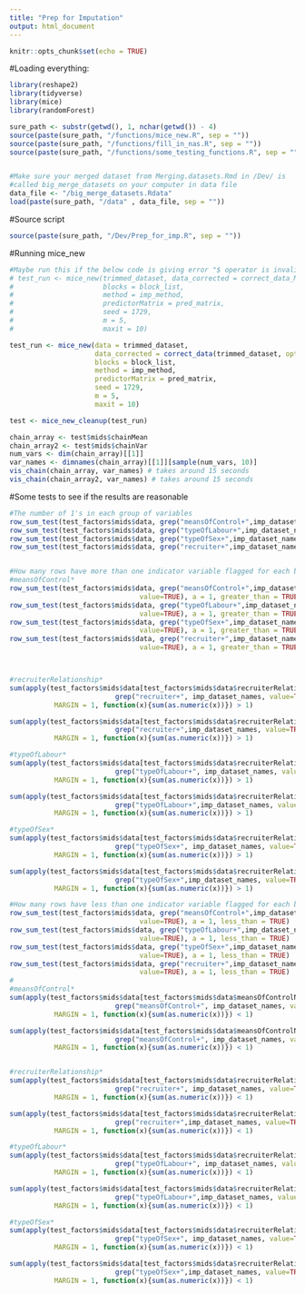 ```yaml
---
title: "Prep for Imputation"
output: html_document
---
```


```r
knitr::opts_chunk$set(echo = TRUE)
```


#Loading everything:
```r
library(reshape2)
library(tidyverse)
library(mice)
library(randomForest)

sure_path <- substr(getwd(), 1, nchar(getwd()) - 4)
source(paste(sure_path, "/functions/mice_new.R", sep = ""))
source(paste(sure_path, "/functions/fill_in_nas.R", sep = ""))
source(paste(sure_path, "/functions/some_testing_functions.R", sep = ""))


#Make sure your merged dataset from Merging.datasets.Rmd in /Dev/ is 
#called big_merge_datasets on your computer in data file
data_file <- "/big_merge_datasets.Rdata"
load(paste(sure_path, "/data" , data_file, sep = ""))

```
#Source script
```r
source(paste(sure_path, "/Dev/Prep_for_imp.R", sep = ""))

```

#Running mice_new
```r

#Maybe run this if the below code is giving error "$ operator is invalid for atomic vectors"
# test_run <- mice_new(trimmed_dataset, data_corrected = correct_data_Marginalsample(trimmed_dataset),
#                      blocks = block_list, 
#                      method = imp_method,
#                      predictorMatrix = pred_matrix, 
#                      seed = 1729,
#                      m = 5, 
#                      maxit = 10) 

test_run <- mice_new(data = trimmed_dataset, 
                     data_corrected = correct_data(trimmed_dataset, option = "empirical"),
                     blocks = block_list, 
                     method = imp_method,
                     predictorMatrix = pred_matrix, 
                     seed = 1729,
                     m = 5, 
                     maxit = 10) 

test <- mice_new_cleanup(test_run)

chain_array <- test$mids$chainMean
chain_array2 <- test$mids$chainVar
num_vars <- dim(chain_array)[[1]]
var_names <- dimnames(chain_array)[[1]][sample(num_vars, 10)]
vis_chain(chain_array, var_names) # takes around 15 seconds
vis_chain(chain_array2, var_names) # takes around 15 seconds
```


#Some tests to see if the results are reasonable 
```r
#The number of 1's in each group of variables
row_sum_test(test_factors$mids$data, grep("meansOfControl+",imp_dataset_names, value=TRUE), number = TRUE)
row_sum_test(test_factors$mids$data, grep("typeOfLabour+",imp_dataset_names, value=TRUE), number = TRUE)
row_sum_test(test_factors$mids$data, grep("typeOfSex+",imp_dataset_names, value=TRUE), number = TRUE)
row_sum_test(test_factors$mids$data, grep("recruiter+",imp_dataset_names, value=TRUE), number = TRUE)


#How many rows have more than one indicator variable flagged for each block:
#meansOfControl*
row_sum_test(test_factors$mids$data, grep("meansOfControl+",imp_dataset_names,
                                value=TRUE), a = 1, greater_than = TRUE)
row_sum_test(test_factors$mids$data, grep("typeOfLabour+",imp_dataset_names,
                                value=TRUE), a = 1, greater_than = TRUE)
row_sum_test(test_factors$mids$data, grep("typeOfSex+",imp_dataset_names, 
                                value=TRUE), a = 1, greater_than = TRUE)
row_sum_test(test_factors$mids$data, grep("recruiter+",imp_dataset_names,
                                value=TRUE), a = 1, greater_than = TRUE)



#recruiterRelationship*
sum(apply(test_factors$mids$data[test_factors$mids$data$recruiterRelationUnknown == 0, 
                          grep("recruiter+", imp_dataset_names, value=TRUE)], 
           MARGIN = 1, function(x){sum(as.numeric(x))}) > 1)

sum(apply(test_factors$mids$data[test_factors$mids$data$recruiterRelationUnknown == 1, 
                          grep("recruiter+",imp_dataset_names, value=TRUE)], 
           MARGIN = 1, function(x){sum(as.numeric(x))}) > 1)

#typeOfLabour*
sum(apply(test_factors$mids$data[test_factors$mids$data$recruiterRelationUnknown == 0, 
                          grep("typeOfLabour+", imp_dataset_names, value=TRUE)], 
           MARGIN = 1, function(x){sum(as.numeric(x))}) > 1)

sum(apply(test_factors$mids$data[test_factors$mids$data$recruiterRelationUnknown == 1, 
                          grep("typeOfLabour+",imp_dataset_names, value=TRUE)], 
           MARGIN = 1, function(x){sum(as.numeric(x))}) > 1)

#typeOfSex*
sum(apply(test_factors$mids$data[test_factors$mids$data$recruiterRelationUnknown == 0, 
                          grep("typeOfSex+", imp_dataset_names, value=TRUE)], 
           MARGIN = 1, function(x){sum(as.numeric(x))}) > 1)

sum(apply(test_factors$mids$data[test_factors$mids$data$recruiterRelationUnknown == 1, 
                          grep("typeOfSex+",imp_dataset_names, value=TRUE)], 
           MARGIN = 1, function(x){sum(as.numeric(x))}) > 1)

#How many rows have less than one indicator variable flagged for each block:
row_sum_test(test_factors$mids$data, grep("meansOfControl+",imp_dataset_names,
                                value=TRUE), a = 1, less_than = TRUE)
row_sum_test(test_factors$mids$data, grep("typeOfLabour+",imp_dataset_names,
                                value=TRUE), a = 1, less_than = TRUE)
row_sum_test(test_factors$mids$data, grep("typeOfSex+",imp_dataset_names, 
                                value=TRUE), a = 1, less_than = TRUE)
row_sum_test(test_factors$mids$data, grep("recruiter+",imp_dataset_names,
                                value=TRUE), a = 1, less_than = TRUE)
#
#meansOfControl*
sum(apply(test_factors$mids$data[test_factors$mids$data$meansOfControlNotSpecified == 1, 
                          grep("meansOfControl+", imp_dataset_names, value=TRUE)], 
           MARGIN = 1, function(x){sum(as.numeric(x))}) < 1)

sum(apply(test_factors$mids$data[test_factors$mids$data$meansOfControlNotSpecified == 0, 
                          grep("meansOfControl+", imp_dataset_names, value=TRUE)], 
           MARGIN = 1, function(x){sum(as.numeric(x))}) < 1)


#recruiterRelationship*
sum(apply(test_factors$mids$data[test_factors$mids$data$recruiterRelationUnknown == 0, 
                          grep("recruiter+", imp_dataset_names, value=TRUE)], 
           MARGIN = 1, function(x){sum(as.numeric(x))}) < 1)

sum(apply(test_factors$mids$data[test_factors$mids$data$recruiterRelationUnknown == 1, 
                          grep("recruiter+",imp_dataset_names, value=TRUE)], 
           MARGIN = 1, function(x){sum(as.numeric(x))}) < 1)

#typeOfLabour*
sum(apply(test_factors$mids$data[test_factors$mids$data$recruiterRelationUnknown == 0, 
                          grep("typeOfLabour+", imp_dataset_names, value=TRUE)], 
           MARGIN = 1, function(x){sum(as.numeric(x))}) < 1)

sum(apply(test_factors$mids$data[test_factors$mids$data$recruiterRelationUnknown == 1, 
                          grep("typeOfLabour+",imp_dataset_names, value=TRUE)], 
           MARGIN = 1, function(x){sum(as.numeric(x))}) < 1)

#typeOfSex*
sum(apply(test_factors$mids$data[test_factors$mids$data$recruiterRelationUnknown == 0, 
                          grep("typeOfSex+", imp_dataset_names, value=TRUE)], 
           MARGIN = 1, function(x){sum(as.numeric(x))}) < 1)

sum(apply(test_factors$mids$data[test_factors$mids$data$recruiterRelationUnknown == 1, 
                          grep("typeOfSex+",imp_dataset_names, value=TRUE)], 
           MARGIN = 1, function(x){sum(as.numeric(x))}) < 1)
```






